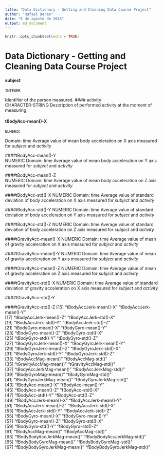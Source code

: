 ```yaml
---
title: "Data Dictionary - Getting and Cleaning Data Course Project"
author: "Rafael Deras"
date: "6 de agosto de 2018"
output: md_document
---
```


```r
knitr::opts_chunk$set(echo = TRUE)
```

# Data Dictionary - Getting and Cleaning Data Course Project

#### subject   
    INTEGER
Identifier of the person measured.
#### activity  
    CHARACTER-STRING
Description of performed activity at the moment of measuring. 

#### tBodyAcc-mean()-X
    NUMERIC
Domain: time
Average value of mean body acceleration on X axis measured for *subject* and *activity*

####tBodyAcc-mean()-Y   
    NUMERIC
Domain: time
Average value of mean body acceleration on Y axis measured for *subject* and *activity* 

####tBodyAcc-mean()-Z   
    NUMERIC
Domain: time
Average value of mean body acceleration on Z axis measured for *subject* and *activity*

####tBodyAcc-std()-X
    NUMERIC
Domain: time
Average value of standard deviation of body acceleration on X axis measured for *subject* and *activity*

####tBodyAcc-std()-Y
    NUMERIC
Domain: time
Average value of standard deviation of body acceleration on Y axis measured for *subject* and *activity*

####tBodyAcc-std()-Z
    NUMERIC
Domain: time
Average value of standard deviation of body acceleration on Z axis measured for *subject* and *activity*
   
####tGravityAcc-mean()-X
    NUMERIC
Domain: time
Average value of mean of gravity acceleration on X axis measured for *subject* and *activity*

####tGravityAcc-mean()-Y
    NUMERIC
Domain: time
Average value of mean of gravity acceleration on Y axis measured for *subject* and *activity*

####tGravityAcc-mean()-Z
    NUMERIC
Domain: time
Average value of mean of gravity acceleration on Z axis measured for *subject* and *activity*

####tGravityAcc-std()-X
    NUMERIC
Domain: time
Average value of standard deviation of gravity acceleration on X axis measured for *subject* and *activity*

####tGravityAcc-std()-Y         

####tGravityAcc-std()-Z
  [15] "tBodyAccJerk-mean()-X"       "tBodyAccJerk-mean()-Y"      
  [17] "tBodyAccJerk-mean()-Z"       "tBodyAccJerk-std()-X"       
  [19] "tBodyAccJerk-std()-Y"        "tBodyAccJerk-std()-Z"       
  [21] "tBodyGyro-mean()-X"          "tBodyGyro-mean()-Y"         
  [23] "tBodyGyro-mean()-Z"          "tBodyGyro-std()-X"          
  [25] "tBodyGyro-std()-Y"           "tBodyGyro-std()-Z"          
  [27] "tBodyGyroJerk-mean()-X"      "tBodyGyroJerk-mean()-Y"     
  [29] "tBodyGyroJerk-mean()-Z"      "tBodyGyroJerk-std()-X"      
  [31] "tBodyGyroJerk-std()-Y"       "tBodyGyroJerk-std()-Z"      
  [33] "tBodyAccMag-mean()"          "tBodyAccMag-std()"          
  [35] "tGravityAccMag-mean()"       "tGravityAccMag-std()"       
  [37] "tBodyAccJerkMag-mean()"      "tBodyAccJerkMag-std()"      
  [39] "tBodyGyroMag-mean()"         "tBodyGyroMag-std()"         
  [41] "tBodyGyroJerkMag-mean()"     "tBodyGyroJerkMag-std()"     
  [43] "fBodyAcc-mean()-X"           "fBodyAcc-mean()-Y"          
  [45] "fBodyAcc-mean()-Z"           "fBodyAcc-std()-X"           
  [47] "fBodyAcc-std()-Y"            "fBodyAcc-std()-Z"           
  [49] "fBodyAccJerk-mean()-X"       "fBodyAccJerk-mean()-Y"      
  [51] "fBodyAccJerk-mean()-Z"       "fBodyAccJerk-std()-X"       
  [53] "fBodyAccJerk-std()-Y"        "fBodyAccJerk-std()-Z"       
  [55] "fBodyGyro-mean()-X"          "fBodyGyro-mean()-Y"         
  [57] "fBodyGyro-mean()-Z"          "fBodyGyro-std()-X"          
  [59] "fBodyGyro-std()-Y"           "fBodyGyro-std()-Z"          
  [61] "fBodyAccMag-mean()"          "fBodyAccMag-std()"          
  [63] "fBodyBodyAccJerkMag-mean()"  "fBodyBodyAccJerkMag-std()"  
  [65] "fBodyBodyGyroMag-mean()"     "fBodyBodyGyroMag-std()"     
  [67] "fBodyBodyGyroJerkMag-mean()" "fBodyBodyGyroJerkMag-std()"
  
  
